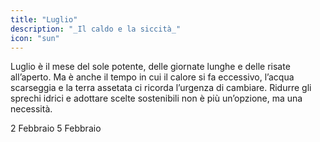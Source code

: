 ```yaml
---
title: "Luglio"
description: "_Il caldo e la siccità_"
icon: "sun"
---
```


Luglio è il mese del sole potente, delle giornate lunghe e delle risate all’aperto. Ma è anche il tempo in cui il calore si fa eccessivo, l’acqua scarseggia e la terra assetata ci ricorda l’urgenza di cambiare. Ridurre gli sprechi idrici e adottare scelte sostenibili non è più un’opzione, ma una necessità.

<CardGroup cols="2">
  <Card title="Giornata mondiale delle zone umide " icon="droplet" color="#00c0ff" horizontal href="/mesi/febbraio/zoneumide">
    2 Febbraio
  </Card>
  <Card title="Giornata mondiale contro lo spreco alimentare" icon="banana" color="#00c0ff" horizontal href="/mesi/febbraio/sprecoalimentare">
    5 Febbraio
  </Card>
</CardGroup>